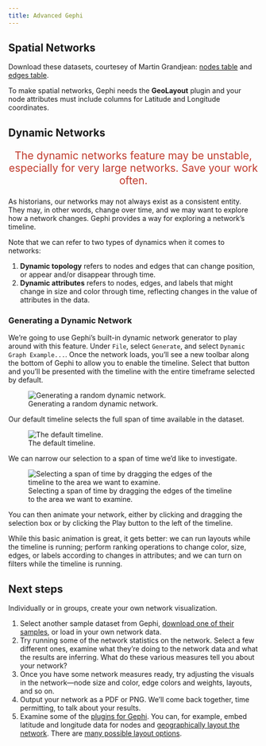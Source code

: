 ```yaml
---
title: Advanced Gephi
---
```


## Spatial Networks

Download these datasets, courtesey of Martin Grandjean: [nodes table](http://www.martingrandjean.ch/wp-content/uploads/2015/10/Nodes1.csv) and [edges table](http://www.martingrandjean.ch/wp-content/uploads/2015/10/Edges1.csv).

To make spatial networks, Gephi needs the **GeoLayout** plugin and your node attributes must include columns for Latitude and Longitude coordinates.

## Dynamic Networks

<p style="font-size: 1.5em; text-align: center; color: #c0392b;">
The dynamic networks feature may be unstable, especially for very large networks. Save your work often.
</p>

As historians, our networks may not always exist as a consistent entity. They may, in other words, change over time, and we may want to explore how a network changes. Gephi provides a way for exploring a network's timeline.

Note that we can refer to two types of dynamics when it comes to networks:

1. **Dynamic topology** refers to nodes and edges that can change position, or appear and/or disappear through time. 
2. **Dynamic attributes** refers to nodes, edges, and labels that might change in size and color through time, reflecting changes in the value of attributes in the data.

### Generating a Dynamic Network

We're going to use Gephi's built-in dynamic network generator to play around with this feature. Under `File`, select `Generate`, and select `Dynamic Graph Example...`. Once the network loads, you'll see a new toolbar along the bottom of Gephi to allow you to enable the timeline. Select that button and you'll be presented with the timeline with the entire timeframe selected by default. 

![Generating a random dynamic network.](img/gephi-dynamic-generate.png)

Our default timeline selects the full span of time available in the dataset. 

![The default timeline.](img/gephi-dynamic-timeline.png)

We can narrow our selection to a span of time we'd like to investigate.

![Selecting a span of time by dragging the edges of the timeline to the area we want to examine.](img/gephi-dynamic-timeline-selection.png)

You can then animate your network, either by clicking and dragging the selection box or by clicking the Play button to the left of the timeline.

While this basic animation is great, it gets better: we can run layouts while the timeline is running; perform ranking operations to change color, size, edges, or labels according to changes in attributes; and we can turn on filters while the timeline is running. 

## Next steps

Individually or in groups, create your own network visualization.

1.  Select another sample dataset from Gephi, [download one of their samples](https://github.com/gephi/gephi/wiki/Datasets), or load in your own network data.
2. Try running some of the network statistics on the network. Select a few different ones, examine what they're doing to the network data and what the results are inferring. What do these various measures tell you about your network?
3.  Once you have some network measures ready, try adjusting the visuals in the network---node size and color, edge colors and weights, layouts, and so on. 
4.  Output your network as a PDF or PNG. We'll come back together, time permitting, to talk about your results.
5.  Examine some of the [plugins for Gephi](https://marketplace.gephi.org/plugins/). You can, for example, embed latitude and longitude data for nodes and [geographically layout the network](https://marketplace.gephi.org/plugin/geolayout/). There are [many possible layout options](https://marketplace.gephi.org/plugin_categories/plugin-layout/). 

